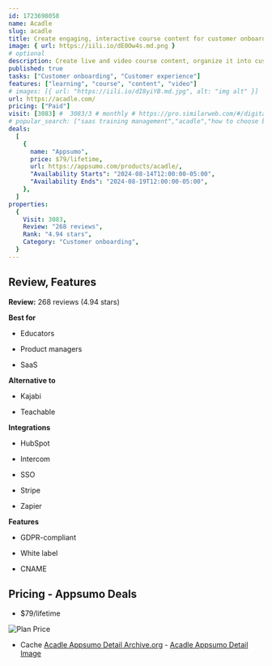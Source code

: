 ```yaml
---
id: 1723698058
name: Acadle
slug: acadle
title: Create engaging, interactive course content for customer onboarding and employee training
image: { url: https://iili.io/dE0Ow4s.md.png }
# optional
description: Create live and video course content, organize it into customized learning paths, and embed courses in your SaaS appEngage users with features like community forums and completion certificates they can share on social media
published: true
tasks: ["Customer onboarding", "Customer experience"]
features: ["learning", "course", "content", "video"]
# images: [{ url: "https://iili.io/dI8yiYB.md.jpg", alt: "img alt" }]
url: https://acadle.com/
pricing: ["Paid"]
visit: [3083] #  3083/3 # monthly # https://pro.similarweb.com/#/digitalsuite/websiteanalysis/home
# popular_search: ["saas training management","acadle","how to choose best lms software in india","lms for gamified loyalty learning consumer","newsletter invite template upskilling courses"]
deals:
  [
    {
      name: "Appsumo",
      price: $79/lifetime,
      url: https://appsumo.com/products/acadle/,
      "Availability Starts": "2024-08-14T12:00:00-05:00",
      "Availability Ends": "2024-08-19T12:00:00-05:00",
    },
  ]
properties:
  {
    Visit: 3083,
    Review: "268 reviews",
    Rank: "4.94 stars",
    Category: "Customer onboarding",
  }
---
```


## Review, Features

**Review:** 268 reviews (4.94 stars)

**Best for**

- Educators

- Product managers

- SaaS

**Alternative to**

- Kajabi

- Teachable

**Integrations**

- HubSpot

- Intercom

- SSO

- Stripe

- Zapier

**Features**

- GDPR-compliant

- White label

- CNAME

## Pricing - Appsumo Deals

- $79/lifetime

<Img src="https://iili.io/dEMZuOQ.png" alt="Plan Price" />

- Cache [Acadle Appsumo Detail Archive.org](https://web.archive.org/web/*/https://appsumo.com/products/acadle/) - [Acadle Appsumo Detail Image](https://iili.io/dEMZrI2.png)
